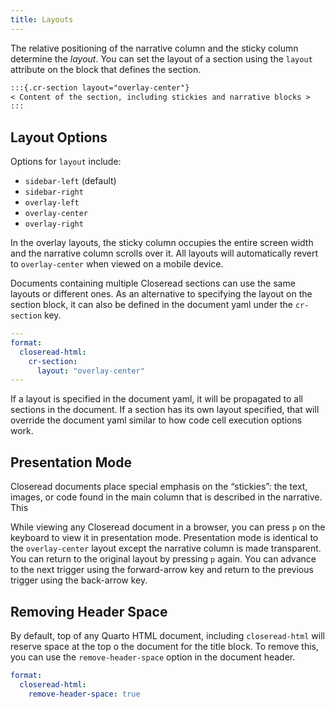 ```yaml
---
title: Layouts
---
```


The relative positioning of the narrative column and the sticky column determine the *layout*. You can set the layout of a section using the `layout` attribute on the block that defines the section.

```markdown
:::{.cr-section layout="overlay-center"}
< Content of the section, including stickies and narrative blocks >
:::
```

## Layout Options

Options for `layout` include:

- `sidebar-left` (default)
- `sidebar-right`
- `overlay-left`
- `overlay-center`
- `overlay-right`

In the overlay layouts, the sticky column occupies the entire screen width and the narrative column scrolls over it. All layouts will automatically revert to `overlay-center` when viewed on a mobile device.

Documents containing multiple Closeread sections can use the same layouts or different ones. As an alternative to specifying the layout on the section block, it can also be defined in the document yaml under the `cr-section` key.

```yml
---
format:
  closeread-html:
    cr-section:
      layout: "overlay-center"
---
```
If a layout is specified in the document yaml, it will be propagated to all sections in the document. If a section has its own layout specified, that will override the document yaml similar to how code cell execution options work.

## Presentation Mode

Closeread documents place special emphasis on the "stickies": the text, images, or code found in the main column that is described in the narrative. This 

While viewing any Closeread document in a browser, you can press `p`  on the keyboard to view it in presentation mode. Presentation mode is identical to the `overlay-center` layout except the narrative column is made transparent. You can return to the original layout by pressing `p` again. You can advance to the next trigger using the forward-arrow key and return to the previous trigger using the back-arrow key.

## Removing Header Space

By default, top of any Quarto HTML document, including `closeread-html` will reserve space at the top o the document for the title block. To remove this, you can use the `remove-header-space` option in the document header.

```yaml
format:
  closeread-html:
    remove-header-space: true
```
